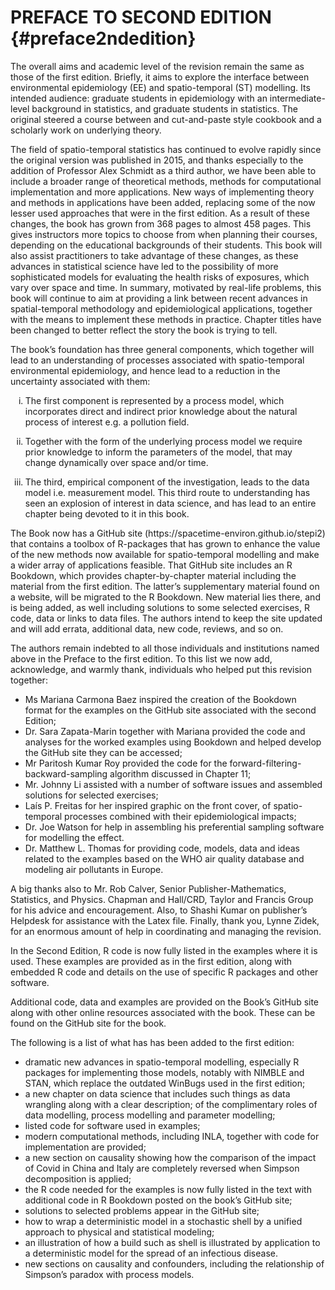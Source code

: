 # PREFACE TO SECOND EDITION {#preface2ndedition} {-}

The overall aims and academic level of the revision remain the same as those of the first edition. Briefly, it aims to explore the interface between environmental epidemiology (EE) and spatio-temporal (ST) modelling.  Its intended audience: graduate students in epidemiology with an intermediate-level background in statistics, and graduate students in statistics.  The original steered a course between and cut-and-paste style cookbook and a scholarly work on underlying theory. 


The field of spatio-temporal statistics has continued to evolve rapidly since the original version was published in 2015, and thanks especially to the addition of Professor Alex Schmidt as a third author, we have been able to include a broader range of theoretical methods, methods for computational implementation and more applications. New ways of implementing theory and methods in applications have been added, replacing some of the now lesser used approaches that were in the first edition. As a result of  these changes, the book has grown from 368 pages to almost 458 pages. This gives instructors more topics to choose from when planning their courses, depending on the educational backgrounds of their students.
This book will also assist practitioners to take advantage of these changes, as these advances in statistical science have led to the possibility of more sophisticated models for evaluating the health risks of exposures, which vary over space and time. In summary, motivated by real-life problems, this book will continue to aim at providing a link between recent advances in spatial-temporal methodology and epidemiological applications, together with the means to implement these methods in practice. Chapter titles have been changed to better reflect the story the book is trying to tell.


The book's foundation has three general components, which together will lead to an understanding of processes associated with spatio-temporal environmental epidemiology, and hence lead to a reduction in the uncertainty associated with them:

(i) The first component is represented by a process model, which incorporates direct and indirect prior knowledge about the natural process of interest e.g. a pollution field.  

(ii)  Together with the form of the underlying process model we require  
prior knowledge to inform the parameters of the model,  that  may change dynamically over space and/or time. 

(iii) The third, empirical component of the investigation,  leads to the data model i.e. measurement model.  This third route to understanding has seen an explosion of interest in data science, and has lead to an entire chapter being devoted to it in this book.



The Book now has a  GitHub site (https://spacetime-environ.github.io/stepi2) that contains a toolbox of R-packages that has grown to enhance the value of the new methods now available for spatio-temporal modelling and make a wider array of applications feasible.  That GitHub site includes an R Bookdown, which provides chapter-by-chapter material including the material from the first edition. The latter's supplementary material found on a website, will be migrated to the R Bookdown. New material lies there, and is being added, as well including solutions to some selected exercises, R code, data or links to data files. The authors intend to keep the site updated and will add errata, additional data, new code, reviews, and so on.  


The authors remain indebted to all those individuals and institutions named above in the Preface to the first edition. To this list we now add, acknowledge, and warmly thank, individuals who helped put this revision together:

- Ms Mariana Carmona Baez inspired the creation of the Bookdown format for the examples on the GitHub site associated with the second Edition;
- Dr. Sara Zapata-Marin together with Mariana provided the code and analyses for the worked examples using Bookdown and helped develop the GitHub site they can be accessed;
- Mr Paritosh Kumar Roy provided the code for the forward-filtering-backward-sampling algorithm discussed in Chapter 11;
- Mr. Johnny Li assisted with a number of software issues and assembled solutions for selected exercises;
- Laís P. Freitas for her inspired graphic on the front cover, of spatio-temporal processes combined with their epidemiological impacts;
- Dr. Joe Watson for help in assembling his preferential sampling software for modelling the effect.
- Dr. Matthew L. Thomas for providing code, models, data and ideas related to the examples based on the WHO air quality database and modeling air pollutants in Europe.


A big thanks also to Mr. Rob Calver, Senior Publisher-Mathematics, Statistics, and Physics. Chapman and Hall/CRD, Taylor and Francis Group for his advice and encouragement. Also, to Shashi Kumar on publisher's Helpdesk for assistance with the Latex file. Finally, thank you, Lynne Zidek, for an enormous amount of help in coordinating and managing the revision. 

In the Second Edition,   R code is now fully listed in the examples where it is used.  These examples are provided as in the first edition, along with embedded R code and details on the use of specific R packages and other software.

 Additional code, data and examples are provided on the Book's GitHub site along with other online resources associated with the book.  These can be found on the GitHub site for the book. 

The following is a list of what has has been added to the first edition:

- dramatic new advances in spatio-temporal modelling, especially R packages for implementing those models, notably with NIMBLE and STAN, which replace the outdated WinBugs used in the first edition;
- a new chapter on data science that includes such things as data wrangling along with a clear description; of the complimentary roles of data modelling, process modelling and parameter modelling;
- listed code for software used in examples;
- modern computational methods, including INLA, together with code for implementation are provided;
- a new section on causality showing how the comparison of the impact of Covid in China and Italy are completely reversed when Simpson decomposition is applied;
- the R code needed for the examples is now fully listed in the text with additional code in R Bookdown posted on the book's GitHub site;
- solutions to selected problems appear in the GitHub site;
- how to wrap a deterministic model in a stochastic shell by a  unified approach to physical and statistical modeling;
- an illustration of how a build such as shell is illustrated by application to a deterministic model for the spread of an infectious disease.
- new sections on causality and confounders, including the relationship of Simpson's paradox with process models.


